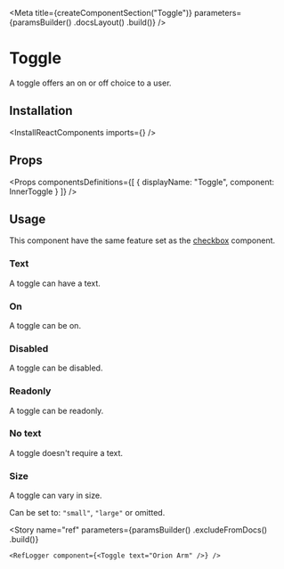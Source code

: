 
<Meta
    title={createComponentSection("Toggle")}
    parameters={paramsBuilder()
        .docsLayout(<ReactComponentsLayout semanticPath="/modules/checkbox" />)
        .build()}
/>

# Toggle

A toggle offers an on or off choice to a user.

## Installation

<InstallReactComponents imports={<Imports />} />

## Props

<HocWarning componentName="Checkbox" semanticPath="modules/checkbox/" />

<Props
    componentsDefinitions={[
        { displayName: "Toggle", component: InnerToggle }
    ]}
/>

## Usage

<WarningMessage>
    This component have the same feature set as the <a href="?path=/docs/components-checkbox--text">checkbox</a> component.
</WarningMessage>

### Text

A toggle can have a text.

<Preview>
    <Story name="text">
        <Toggle text="Orion Arm"/>
    </Story>
</Preview>

### On

A toggle can be on.

<Preview>
    <Story name="on">
        <Toggle defaultChecked text="Orion Arm"/>
    </Story>
</Preview>

### Disabled

A toggle can be disabled.

<Preview>
    <Story name="disabled">
        <Toggle disabled text="Orion Arm"/>
    </Story>
</Preview>

### Readonly

A toggle can be readonly.

<Preview>
    <Story name="readonly">
        <Toggle readOnly text="Orion Arm" />
    </Story>
</Preview>

### No text

A toggle doesn't require a text.

<Preview>
    <Story name="no text">
        <Toggle />
    </Story>
</Preview>

### Size

A toggle can vary in size.

Can be set to: `"small"`, `"large"` or omitted.

<Preview>
    <Story name="size">
        <div className="flex items-end items-lot-of-space-between">
            <Toggle size="small" text="Orion Arm" />
            <Toggle text="Orion Arm" />
            <Toggle size="large" text="Orion Arm" />
        </div>
    </Story>
</Preview>

<Story
    name="ref"
    parameters={paramsBuilder()
        .excludeFromDocs()
        .build()}
>
    <RefLogger component={<Toggle text="Orion Arm" />} />
</Story>

